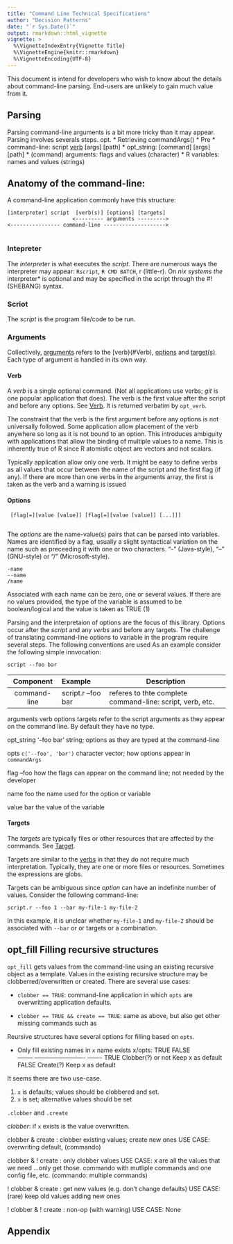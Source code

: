 ```yaml
---
title: "Command Line Technical Specifications"
author: "Decision Patterns"
date: "`r Sys.Date()`"
output: rmarkdown::html_vignette
vignette: >
  %\VignetteIndexEntry{Vignette Title}
  %\VignetteEngine{knitr::rmarkdown}
  %\VignetteEncoding{UTF-8}
---
```


This document is intend for developers who wish to know about the details about command-line parsing. End-users are unlikely to gain much value from it. 

## Parsing

Parsing command-line arguments is a bit more tricky than it may appear. Parsing involves severals steps. 
opt.
* Retrieving commandArgs()
* Pre
* command-line: script [verb] [args] [path]
* opt_string: [command] [args] [path]
* (command) arguments: flags and values (character) 
* R variables: names and values (strings)  


## Anatomy of the command-line:

A command-line application commonly have this structure: 

    [interpreter] script  [verb(s)] [options] [targets]
                         <--------- arguments --------->
    <---------------- command-line -------------------->                     
                         

### Intepreter

The *interpreter* is what executes the *script*. There are numerous ways the interpreter may appear: `Rscript`, `R CMD BATCH`, r (little-r). On *nix systems the *interpreter* is optional and may be specified in the script through the #! (SHEBANG) syntax.

### Scriot

The *script* is the program file/code to be run. 


### Arguments

Collectively, [arguments](#Arguments) refers to the [verb}(#Verb), [options](#Options) and [target(s)](#targets).  Each type of argument is handled in its own way.

####  Verb

A *verb* is a single optional command. (Not all applications use verbs; *git* is one popular application that does). The verb is the first value after the script and before any options. See [Verb](#Verb). It is returned verbatim by `opt_verb`.

The constraint that the verb is the first argument before any options is not universally followed. Some application allow placement of the verb anywhere so long as it is not bound to an option. This introduces ambiguity with applications that allow the binding of multiple values to a name. This is inherently true of R since R atomistic object are vectors and not scalars.

Typically application allow only one verb. It might be easy to define verbs as all values that occur between the name of the script and the first flag (if any). If there are more than one verbs in the arguments array, the first is taken as the verb and a warning is issued


#### Options

     [flag[=][value [value]] [flag[=][value [value]] [...]]]
     
The *options* are the name-value(s) pairs that can be parsed into variables. Names are identified by a flag, usually a slight syntactical variation on the name such as preceeding it with one or two characters.  "-" (Java-style), "--" (GNU-style) or "/" (Microsoft-style).

    -name
    --name
    /name

Associated with each name can be zero, one or several values. If there are no values provided, the type of the variable is assumed to be boolean/logical and the value is taken as TRUE (1)

Parsing and the interpretaion of options are the focus of this library. Options occur after the *script* and any *verbs* and before any targets. The challenge of translating command-line options to variable in the program require several steps. The following conventions are used 
As an example consider the following simple innvocation:

    script --foo bar
    
 
   Component    Example              Description
--------------  ------------------   -----------
command-line    script.r --foo bar   referes to thte complete command-line: script, verb, etc. 
  
  arguments     verb options targets refer to the script arguments as they appear on the command line. By default they have no type.

  opt_string    '--foo bar'          string; options as they are typed at the command-line 
 
   opts         `c('--foo', 'bar')`  character vector; how options appear in `commandArgs`
    
   flag         --foo                how the flags can appear on the command line; not needed by the developer
 
   name         foo                  the name used for the option or variable
    
   value        bar                  the value of the variable
    
   

#### Targets

The *targets* are typically files or other resources that are affected by the commands. See [Target](#Target).

Targets are similar to the [verbs](#Verb) in that they do not require much interpretation.  Typically, they are one or more files or resources. Sometimes the expressions are globs.  

Targets can be ambiguous since *option* can have an indefinite number of values. Consider the following command-line:

    script.r --foo 1 --bar my-file-1 my-file-2 

In this example, it is unclear whether `my-file-1` and `my-file-2` should be associated with `--bar` or or targets or a combination.  




## opt_fill Filling recursive structures

`opt_fill` gets values from the command-line using an existing recursive object as a template. Values in the existing recursive structure may be 
clobberred/overwritten or created. There are several use cases:


* `clobber == TRUE`: command-line application in which `opts` are overwritting application defaults.

* `clobber == TRUE && create == TRUE`: same as above, but also get other missing commands such as 

Reursive structures have several options for filling based on `opts`. 

* Only fill existing names in `x`
name exists
x/opts:   TRUE                       FALSE    
-------- -------------------------  -------
 TRUE     Clobber(?) or not          Keep x as default
 FALSE    Create(?)                  Keep x as default

It seems there are two use-case.

1. `x` is defaults; values should be clobbered and set.
2. `x` is set; alternative values should be set

`.clobber` and `.create`

*clobber*: if `x` exists is the value overwritten.  

clobber   &   create : clobber existing values; create new ones 
                       USE CASE: overwriting default, (commando)
                       
clobber   & ! create : only clobber values 
                       USE CASE: x are all the values that we need ...only                        get those. commando with mutliple commands and one                        config file, etc. (commando: multiple commands)
                       
! clobber &   create : get new values (e.g. don't change defaults)
                       USE CASE: (rare) keep old values adding new ones

! clobber & ! create : non-op (with warning)
                       USE CASE: None 


## Appendix




   